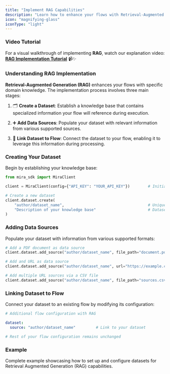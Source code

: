```yaml
---
title: "Implement RAG Capabilities"
description: "Learn how to enhance your flows with Retrieval-Augmented Generation (RAG) using Mira Flows SDK"
icon: "magnifying-glass"
iconType: "light"
---
```


### Video Tutorial

For a visual walkthrough of implementing **RAG**, watch our explanation video: [**RAG Implementation Tutorial**](#) 📹✨

### Understanding RAG Implementation

**Retrieval-Augmented Generation (RAG)** enhances your flows with specific domain knowledge. The implementation process involves three main stages:

1. 🗂️ **Create a Dataset**: Establish a knowledge base that contains specialized information your flow will reference during execution.

2. ➕ **Add Data Sources**: Populate your dataset with relevant information from various supported sources.

3. 🔗 **Link Dataset to Flow**: Connect the dataset to your flow, enabling it to leverage this information during processing.

### Creating Your Dataset

Begin by establishing your knowledge base:

```python Python
from mira_sdk import MiraClient

client = MiraClient(config={"API_KEY": "YOUR_API_KEY"})        # Initialize client

# Create a new dataset
client.dataset.create(
    "author/dataset_name",                                     # Unique identifier
    "Description of your knowledge base"                       # Dataset purpose
)
```

### Adding Data Sources

Populate your dataset with information from various supported formats:

```python Python
# Add a PDF document as data source
client.dataset.add_source("author/dataset_name", file_path="document.pdf")

# Add and URL as data source
client.dataset.add_source("author/dataset_name", url="https://example.com/data")

# Add multiple URL sources via a CSV file
client.dataset.add_source("author/dataset_name", file_path="sources.csv")
```

### Linking Dataset to Flow

Connect your dataset to an existing flow by modifying its configuration:

```yaml .yaml
# Additional flow configuration with RAG

dataset:
  source: "author/dataset_name"         # Link to your dataset

# Rest of your flow configuration remains unchanged
```

### Example

<Card title="Implement RAG capabilities" icon="github" href="https://github.com/B-Venkatesh7210/configure-datasets">
  Complete example showcasing how to set up and configure datasets for 
  Retrieval Augmented Generation (RAG) capabilities.
</Card>
